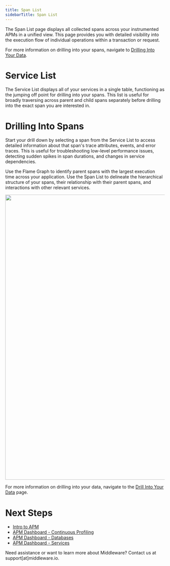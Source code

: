 ```yaml
---
title: Span List
sidebarTitle: Span List
---
```


The Span List page displays all collected spans across your instrumented APMs in a unified view. This page provides you with detailed visibility into the execution flow of individual operations within a transaction or request.

<Note> For more information on drilling into your spans, navigate to [Drilling Into Your Data](). </Note>

# Service List

The Service List displays all of your services in a single table, functioning as the jumping off point for drilling into your spans. This list is useful for broadly traversing across parent and child spans separately before drilling into the exact span you are interested in.

# Drilling Into Spans

Start your drill down by selecting a span from the Service List to access detailed information about that span's trace attributes, events, and error traces. This is useful for troubleshooting low-level performance issues, detecting sudden spikes in span durations, and changes in service dependencies.

Use the Flame Graph to identify parent spans with the largest execution time across your application. Use the Span List to delineate the hierarchical structure of your spans, their relationship with their parent spans, and interactions with other relevant services.

<img src="https://media.giphy.com/media/v1.Y2lkPTc5MGI3NjExOGIzeWkxYWJjeXExejBxNHM4eW1yZjIyNHhhYXlsc3l5cG5sbGRnbyZlcD12MV9pbnRlcm5hbF9naWZfYnlfaWQmY3Q9Zw/RiNVTxzTL6tqRM0PW8/giphy.gif" width="900" height="900" />

<Note> For more information on drilling into your data, navigate to the [Drill Into Your Data]() page. </Note>
# Next Steps

- [Intro to APM]()
- [APM Dashboard - Continuous Profiling]()
- [APM Dashboard - Databases]()
- [APM Dashboard - Services]() 

<Note> Need assistance or want to learn more about Middleware? Contact us at support[at]middleware.io. </Note>